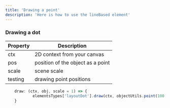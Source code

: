 ---
title: 'Drawing a point'
description: 'Here is how to use the lineBased element'
---
### Drawing a dot
>

| Property      | Description                           |
| ------------  |-------------------------------------- |
| ctx           | 2D context from your canvas           |
| pos           | position of the object as a point     |
| scale         | scene scale                           |
| testing       | drawing point positions               |

```javascript
    draw: (ctx, obj, scale = 1) => {
            elementsTypes['layoutDot'].draw(ctx, objectUtils.point(100, 100), scale, true);
    }
```
